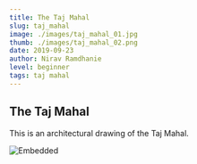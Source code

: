 ```yaml
---
title: The Taj Mahal
slug: taj_mahal
image: ./images/taj_mahal_01.jpg
thumb: ./images/taj_mahal_02.png
date: 2019-09-23
author: Nirav Ramdhanie
level: beginner
tags: taj mahal
---
```


## The Taj Mahal

This is an architectural drawing of the Taj Mahal.

![Embedded](./images/taj_mahal_02.png)
